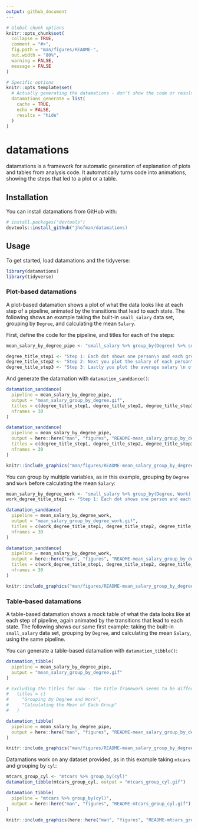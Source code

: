 ```yaml
---
output: github_document
---
```


<!-- README.md is generated from README.Rmd. Please edit that file -->

```r
# Global chunk options
knitr::opts_chunk$set(
  collapse = TRUE,
  comment = "#>",
  fig.path = "man/figures/README-",
  out.width = "80%",
  warning = FALSE,
  message = FALSE
)

# Specific options
knitr::opts_template$set(
  # Actually generating the datamations - don't show the code or results (returns FALSE right now), and cache the image so it's not regenerated each time
  datamations_generate = list(
    cache = TRUE,
    echo = FALSE,
    results = "hide"
  )
)
```

# datamations

datamations is a framework for automatic generation of explanation of plots and tables from analysis code. It automatically turns code into animations, showing the steps that led to a plot or a table.

## Installation

You can install datamations from GitHub with:

```r
# install.packages("devtools")
devtools::install_github("jhofman/datamations)
```

## Usage

To get started, load datamations and the tidyverse:

```r
library(datamations)
library(tidyverse)
```

### Plot-based datamations

A plot-based datamation shows a plot of what the data looks like at each step of a pipeline, animated by the transitions that lead to each state. The following shows an example taking the built-in `small_salary` data set, grouping by `Degree`, and calculating the mean `Salary`.

First, define the code for the pipeline, and titles for each of the steps:

```r
mean_salary_by_degree_pipe <- "small_salary %>% group_by(Degree) %>% summarize(mean = mean(Salary))"

degree_title_step1 <- "Step 1: Each dot shows one person\n and each group shows degree type"
degree_title_step2 <- "Step 2: Next you plot the salary of each person\n within each group"
degree_title_step3 <- "Step 3: Lastly you plot the average salary \n of each group and zoom in"
```

And generate the datamation with `datamation_sanddance()`:

```r
datamation_sanddance(
  pipeline = mean_salary_by_degree_pipe,
  output = "mean_salary_group_by_degree.gif",
  titles = c(degree_title_step1, degree_title_step2, degree_title_step3),
  nframes = 30
)
```

```r
datamation_sanddance(
  pipeline = mean_salary_by_degree_pipe,
  output = here::here("man", "figures", "README-mean_salary_group_by_degree.gif"),
  titles = c(degree_title_step1, degree_title_step2, degree_title_step3),
  nframes = 30
)
```

```r
knitr::include_graphics("man/figures/README-mean_salary_group_by_degree.gif")
```

You can group by multiple variables, as in this example, grouping by `Degree` and `Work` before calculating the mean `Salary`:

```r
mean_salary_by_degree_work <- "small_salary %>% group_by(Degree, Work) %>% summarize(mean = mean(Salary))"
work_degree_title_step1 <- "Step 1: Each dot shows one person and each group\n shows degree type AND work setting"
```

```r
datamation_sanddance(
  pipeline = mean_salary_by_degree_work,
  output = "mean_salary_group_by_degree_work.gif",
  titles = c(work_degree_title_step1, degree_title_step2, degree_title_step3),
  nframes = 30
)
```

```r
datamation_sanddance(
  pipeline = mean_salary_by_degree_work,
  output = here::here("man", "figures", "README-mean_salary_group_by_degree_work.gif"),
  titles = c(work_degree_title_step1, degree_title_step2, degree_title_step3),
  nframes = 30
)
```

```r
knitr::include_graphics("man/figures/README-mean_salary_group_by_degree_work.gif")
```

### Table-based datamations

A table-based datamation shows a mock table of what the data looks like at each step of pipeline, again animated by the transitions that lead to each state. The following shows our same first example: taking the built-in `small_salary` data set, grouping by `Degree`, and calculating the mean `Salary`, using the same pipeline.

You can generate a table-based datamation with `datamation_tibble()`:

```r
datamation_tibble(
  pipeline = mean_salary_by_degree_pipe,
  output = "mean_salary_group_by_degree.gif"
)
```

```r
# Excluding the titles for now - the title framework seems to be different between plots/tables so I'll dig into that later.
#   titles = c(
#     "Grouping by Degree and Work",
#     "Calculating the Mean of Each Group"
#   )

datamation_tibble(
  pipeline = mean_salary_by_degree_pipe,
  output = here::here("man", "figures", "README-mean_salary_group_by_degree-table.gif")
)
```

```r
knitr::include_graphics("man/figures/README-mean_salary_group_by_degree-table.gif")
```

Datamations work on any dataset provided, as in this example taking `mtcars` and grouping by `cyl`:

```r
mtcars_group_cyl <- "mtcars %>% group_by(cyl)"
datamation_tibble(mtcars_group_cyl, output = "mtcars_group_cyl.gif")
```

```r
datamation_tibble(
  pipeline = "mtcars %>% group_by(cyl)",
  output = here::here("man", "figures", "README-mtcars_group_cyl.gif")
)
```

```r
knitr::include_graphics(here::here("man", "figures", "README-mtcars_group_cyl.gif"))
```
